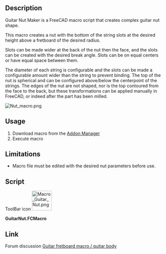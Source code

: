 <languages/>
{{Macro
|Name=Macro Guitar Nut
|Icon=Macro_Guitar_Nut.png
|Description=Create [https://wikipedia.org/wiki/Guitar#Nut guitar nuts].<br/>FreeCAD macro that will create complex guitar nut shapes.<br/>Specifically it can create a nut with the bottom of the string slots at the desired height above a fretboard of the desired radius. The diameter of each string is configurable and the slots can be configured to account for the width needed to prevent binding. See the [[#Usage|Usage]] section for more details.
|Author=jsiddall
|Version=0.1
|Date=2020-01-27
|FCVersion=All
|Download=[https://wiki.freecad.org/images/9/94/Macro_Guitar_Nut.png ToolBar Icon]
|SeeAlso=[[Macro_Guitar_fretboard|Macro_Guitar_fretboard]]
}}

==Description==

Guitar Nut Maker is a FreeCAD macro script that creates complex guitar nut shape.

This macro creates a nut with the bottom of the string slots at the desired height above a fretboard of the desired radius.  


Slots can be made wider at the back of the nut then the face, and the slots can be created with the desired break angle. Slots can be on equal centers or have equal space between them. 

The diameter of each string is configurable and the slots can be made a configurable amount wider than the string to prevent binding. The top of the nut is spherical and can be configured above/below the centerpoint of the strings. The edges of the nut are not shaped, nor is the top contoured from the face to the back, but these transformations can be applied manually in FreeCAD, or indeed after the part has been milled.

[[File:Nut_macro.png]]
{{Caption|Results using the Guitar Nut Maker macro}}

==Usage==

# Download macro from the [[Std_AddonMgr|Addon Manager]]
# Execute macro

==Limitations==

* Macro file must be edited with the desired nut parameters before use.

{{clear}}

==Script==

ToolBar icon [[Image:Macro_Guitar_Nut.png|64px]]

'''GuitarNut.FCMacro'''

{{MacroCode|code=
# FreeCAD Guitar Nut Macro
# This macro creates a guitar/bass nut with conical slots at the
# desired spacing and diameter to export to CAM software 

__Name__ = 'Guitar Nut'
__Comment__ = 'This macro creates a guitar/bass nut'
__Author__ = 'Jeff Siddall'
__Version__ = '0.1'
__Date__ = '2020-01-27'
__License__ = 'GPL-3.0-or-later'
__Web__ = ''
__Wiki__ = ''
__Icon__ = 'https://wiki.freecad.org/images/9/94/Macro_Guitar_Nut.png'
__Help__ = 'Macro file must be edited with the desired nut parameters before use'
__Status__ = 'Beta'
__Requires__ = ''
__Communication__ = ''
__Files__ = ''

import FreeCAD, Part, math
from FreeCAD import Base, Vector

class Nut():
    if App.ActiveDocument is None:
        # Create new document called "Nut" if there is no open document
        doc = App.newDocument("Nut")

# Enter desired values below
# Unless specified, units are mm
equalcenters = 0 # If equalcenters = 1 then the spacing of the strings is equal; if 0 then the space between the strings is equal
strings = 5 # Number of strings

# Always enter values below with a decimal point, even if that means adding ".0" on the end!
length = 49.0 # Nut length (neck width); 38.1 mm = 1.5", 41.275 = 1-5/8"
width = 6.350 # Nut width; 3.175 mm = 1/8"; 6.35 mm = 1/4"
fretboardmaxheight = 6.350 # Maximum fretboard height above the bottom of the nut slot; 6.35 mm = 1/4"
radius = 184.15 # Fretboard radius; 184.15 mm = 7.25"; 304.8 = 12"; 406.4 mm = 16"
# List of string thicknesses, starting at bottom string, separated by commas, enclosed in square brackets
# Bottom string 1.143 mm = 0.045" 
# 1.651 mm = 0.065"
# 2.159 mm = 0.085"
# Top string on a 4 string 2.667 mm = 0.105"
# Top string on a 5 string 3.175 mm = 0.125"
stringthickness = [1.143, 1.651, 2.159, 2.667, 3.175] # 5 string bass, 45-125/ 4 string bass 45-105
#stringthickness = [3.175, 2.667, 2.159, 1.651, 1.143] # Reverse string, 5 string bass, 45-125/ 4 string bass 45-105
#stringthickness = [0.254, 0.3302, 0.4318, 0.6604, 0.9144, 1.1684] # 6 string guitar, 10-46
stringheight = 1.1938 # Height of bottom of strings above fretboard; 1.1938 mm = 0.047" or the height of a typical medium/jumbo fret
slotmargin = 0.05 # extra slot width on each side of the string; 0.05 mm = 0.00197"
overhang = 3.0 # Distance from edge of each outside string to end of nut
breakangle = 14.0 # Angle of the nut slot in degrees; this should be greater than the actual string angle to ensure the string only contacts at the leading edge of the nut
slotradincrease = 0.2 # How much bigger the radius of the end of the slot is than the face
slotdepthfactor = 1.3 # Factor to control how deep the slots should be.  Values greater than 1 create deeper slots than default.
toparcoffsetfactor = 1.8 # Factor to control how far off-center the nut top arc is.  Adjust as required.
# End of user configuration variables
# Do not make any changes below this line!

stringindex = 0 # Start at the bottom string
stringspacing = 0

# Find the centers of the outside strings
# Bottom string
center1 = (length / 2) - overhang - (stringthickness[0] / 2)

# Top string
center2 = -((length / 2) - overhang - (stringthickness[strings - 1] / 2))

# Outside string values
outsidestringradiusdiff = (stringthickness[strings - 1] - stringthickness[0]) / 2
outsidestringavgradius = (stringthickness[strings - 1] + stringthickness[0]) / 2 / 2
centerspacing = center1 - center2

# Find the string spacings for both spacing models
if equalcenters:
    # Calculate the correct spacing for equal spaced strings
    stringspacing = centerspacing / (strings - 1)

else:
    # Calculate the space between strings
    totalstringwidth = 0
    stringindex1 = 0
    while (stringindex1 < strings):
        totalstringwidth = totalstringwidth + stringthickness[stringindex1]
        stringindex1 = stringindex1 + 1

    stringspacing = (centerspacing - totalstringwidth + (2 * outsidestringavgradius)) / (strings - 1)

print("Creating nut blank")
# Height is much larger than needed but will be cut down with the "common" operation later
nutshape = Part.makeBox(width, length, ((fretboardmaxheight + stringheight) * 2), Vector(-width, -(length / 2), 0))

print("Creating nut top surface")
# Make a sphere to shape the top of the nut, which should pass through  each string center
# Because the thickness of the strings varies, the Y-position of the sphere needs to be compensated
# The fretboard "z" portion is:
fretboardz = radius - (((radius ** 2) - ((centerspacing / 2) ** 2)) ** 0.5)

# The formula to calculate the effective radius of the center of outside strings is:
# r^2 = z^2 + y^2
# r^2 = ((r - (outsidestringradiusdiff + fretboardz))^2) + ((centerspacing/2)^2)
# r^2 = r^2 - 2r*(outsidestringradiusdiff + fretboardz) + ((outsidestringradiusdiff + fretboardz)^2) + (centerspacing^2)
# 2r*(outsidestringradiusdiff + fretboardz) = ((outsidestringradiusdiff + fretboardz)^2) + (centerspacing^2)
# r  = ((outsidestringradiusdiff + fretboardz)/2) + ((centerspacing^2)/(2*(outsidestringradiusdiff + fretboardz)))
nutradius = ((abs(outsidestringradiusdiff / 4) + fretboardz) / 2) + (((centerspacing / 2) ** 2) / (2 * (abs(outsidestringradiusdiff / 4) + fretboardz)))

# The center of the arc of the nut radius must also be offset
# This formula was derived empirically so might nead adjusting
yoffset = -centerspacing / 2 * toparcoffsetfactor * (outsidestringradiusdiff / (2 * outsidestringavgradius)) * (1 - (nutradius / radius))

top = Part.makeSphere(nutradius, Vector(0, yoffset, (-nutradius + fretboardmaxheight + stringheight + (outsidestringavgradius * slotdepthfactor) + slotmargin)))

nutshape = nutshape.common(top)

cumulativestringwidth = 0 # Add up the amount of string thickness for equal spacing

# Build the slots
while (stringindex < strings):
    print("Creating slot for string " + str(stringindex))
    ypos = 0

    if equalcenters:
        # For equal centers move each string over by the fixed amount of stringspacing
        ypos = center1 - (stringindex * stringspacing)

    else:
        # For equal spacing adjust for the thickness of each string

        # Add up the cumulative string thickness
        if stringindex == 0:
            # For the first string the thickness is already included in center1 so don't add anything
            cumulativestringwidth = 0

        else:
            # Add half the previous string and half this string
            cumulativestringwidth = cumulativestringwidth + (stringthickness[stringindex] / 2) + (stringthickness[stringindex - 1] / 2)

        ypos = center1 - (stringindex * stringspacing) - cumulativestringwidth

    zstartpos = (((radius ** 2) - (ypos ** 2)) ** 0.5) - radius + fretboardmaxheight + stringheight + (stringthickness[stringindex] / 2) + slotmargin # Cartesian coordinate formula: z = sqrt(r^2 - y^2)
    # calculate the end of the slot based on the string break angle 
    zendpos = zstartpos - (math.tan(math.radians(breakangle)) * width)

    slotstartrad = (stringthickness[stringindex] / 2) + slotmargin
    slotendrad = slotstartrad + slotradincrease

    # Make the string slot as 2 circles offset in the Z axis to create the break angle, then made into a face, then extruded up to allow the slot to protrude to the nut surface
    slotstart = Part.makeCircle(slotstartrad, Vector(0, ypos, zstartpos), Vector(1, 0, 0), 180, 360)
    slotend = Part.makeCircle(slotendrad, Vector(-width, ypos, zendpos), Vector(1, 0, 0), 180, 360)
    slotbottom = Part.makeRuledSurface(slotstart, slotend)
    slotextrude = slotbottom.extrude(Vector(0, 0, ((fretboardmaxheight + stringheight) * 2)))

    nutshape = nutshape.cut(slotextrude)
    stringindex = stringindex + 1

nut = App.ActiveDocument.addObject("Part::Feature","Nut")
nut.Shape = nutshape
print("Finished creating nut")
}}

==Link==

Forum discussion [https://forum.freecadweb.org/viewtopic.php?f=24&t=5827& Guitar fretboard macro / guitar body]
